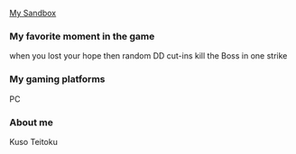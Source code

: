 [[User:BusKota/Sandbox|My Sandbox]]

===My favorite moment in the game===
when you lost your hope then random DD cut-ins kill the Boss in one strike

===My gaming platforms===
PC

===About me===
Kuso Teitoku
